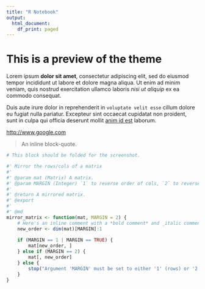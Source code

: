 ```yaml
---
title: "R Notebook"
output:
  html_document:
    df_print: paged
---
```


# This is a preview of the theme

Lorem ipsum **dolor sit amet**, consectetur adipiscing elit, sed do eiusmod tempor 
incididunt ut labore et dolore magna aliqua. Ut enim ad minim veniam, quis nostrud
exercitation ullamco laboris _nisi ut aliquip_ ex ea commodo consequat. 

Duis aute irure dolor in reprehenderit in `voluptate velit esse` cillum dolore eu 
fugiat nulla pariatur. Excepteur sint occaecat cupidatat non proident, sunt in culpa 
qui officia deserunt mollit [anim id est](http://www.test.com) laborum. 

<http://www.google.com>

   > An inline block-quote.

```r
# This block should be folded for the screenshot.
```


```r
#' Mirror the rows/cols of a matrix
#'
#' @param mat (Matrix) A matrix.
#' @param MARGIN (Integer) `1` to reverse order of cols, `2` to reverse rows.
#'
#' @return A mirrored matrix.
#' @export
#'
#' @md
mirror_matrix <- function(mat, MARGIN = 2) {
    # Here's an inline comment with a *bold comment* and _italic comment_.
    new_order <- dim(mat)[MARGIN]:1 
    
    if (MARGIN == 1 | MARGIN == TRUE) {
        mat[new_order, ]
    } else if (MARGIN == 2) {
        mat[, new_order]
    } else {
        stop("Argument 'MARGIN' must be set to either '1' (rows) or '2' (cols).")
    }
}
```




